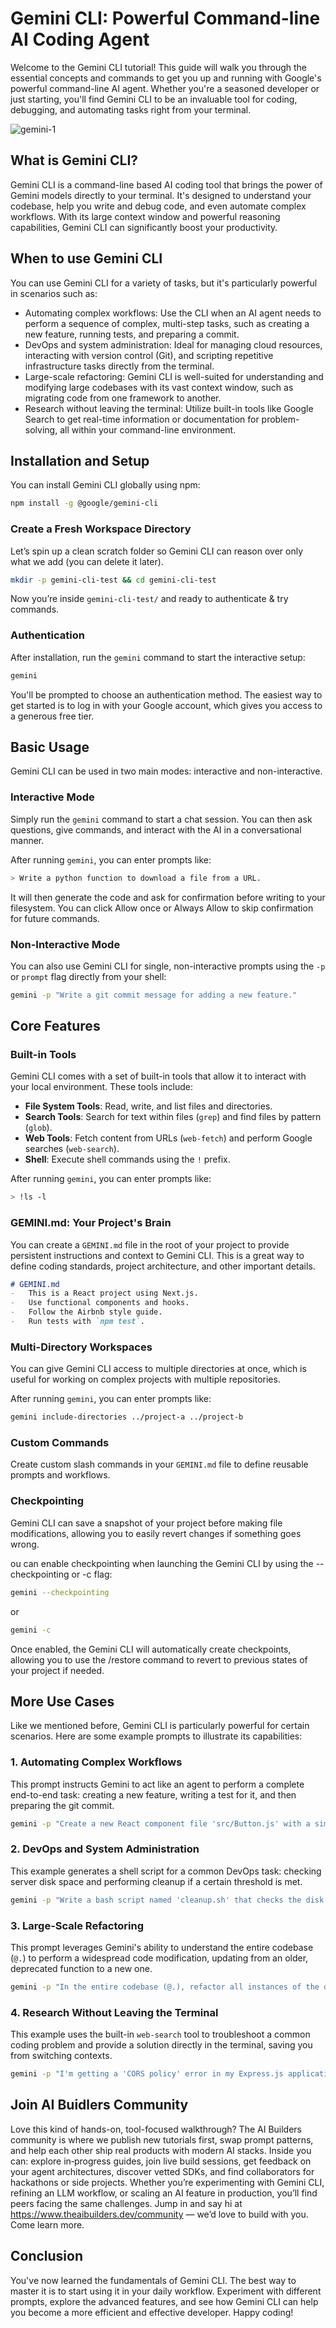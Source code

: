 # Gemini CLI:  Powerful Command-line AI Coding Agent

Welcome to the Gemini CLI tutorial! This guide will walk you through the essential concepts and commands to get you up and running with Google's powerful command-line AI agent. Whether you're a seasoned developer or just starting, you'll find Gemini CLI to be an invaluable tool for coding, debugging, and automating tasks right from your terminal.

![gemini-1](/products/gemini/gemini-1.png)

## What is Gemini CLI?

Gemini CLI is a command-line based AI coding tool that brings the power of Gemini models directly to your terminal. It's designed to understand your codebase, help you write and debug code, and even automate complex workflows. With its large context window and powerful reasoning capabilities, Gemini CLI can significantly boost your productivity.

## When to use Gemini CLI
You can use Gemini CLI for a variety of tasks, but it's particularly powerful in scenarios such as:
- Automating complex workflows: Use the CLI when an AI agent needs to perform a sequence of complex, multi-step tasks, such as creating a new feature, running tests, and preparing a commit.
- DevOps and system administration: Ideal for managing cloud resources, interacting with version control (Git), and scripting repetitive infrastructure tasks directly from the terminal.
- Large-scale refactoring: Gemini CLI is well-suited for understanding and modifying large codebases with its vast context window, such as migrating code from one framework to another.
- Research without leaving the terminal: Utilize built-in tools like Google Search to get real-time information or documentation for problem-solving, all within your command-line environment. 

## Installation and Setup

You can install Gemini CLI globally using npm:

```bash
npm install -g @google/gemini-cli
```

### Create a Fresh Workspace Directory

Let’s spin up a clean scratch folder so Gemini CLI can reason over only what we add (you can delete it later).

```bash
mkdir -p gemini-cli-test && cd gemini-cli-test
```

Now you’re inside `gemini-cli-test/` and ready to authenticate & try commands.

### Authentication

After installation, run the `gemini` command to start the interactive setup:

```bash
gemini
```

You'll be prompted to choose an authentication method. The easiest way to get started is to log in with your Google account, which gives you access to a generous free tier.

## Basic Usage

Gemini CLI can be used in two main modes: interactive and non-interactive.

### Interactive Mode

Simply run the `gemini` command to start a chat session. You can then ask questions, give commands, and interact with the AI in a conversational manner.

After running `gemini`, you can enter prompts like:
```bash
> Write a python function to download a file from a URL.
```

It will then generate the code and ask for confirmation before writing to your filesystem. You can click Allow once or Always Allow to skip confirmation for future commands.

### Non-Interactive Mode

You can also use Gemini CLI for single, non-interactive prompts using the `-p` or `prompt` flag directly from your shell:

```bash
gemini -p "Write a git commit message for adding a new feature."
```

## Core Features

### Built-in Tools

Gemini CLI comes with a set of built-in tools that allow it to interact with your local environment. These tools include:

  - **File System Tools**: Read, write, and list files and directories.
  - **Search Tools**: Search for text within files (`grep`) and find files by pattern (`glob`).
  - **Web Tools**: Fetch content from URLs (`web-fetch`) and perform Google searches (`web-search`).
  - **Shell**: Execute shell commands using the `!` prefix.

After running `gemini`, you can enter prompts like:
```bash
> !ls -l
```

### GEMINI.md: Your Project's Brain

You can create a `GEMINI.md` file in the root of your project to provide persistent instructions and context to Gemini CLI. This is a great way to define coding standards, project architecture, and other important details.

```markdown
# GEMINI.md
-   This is a React project using Next.js.
-   Use functional components and hooks.
-   Follow the Airbnb style guide.
-   Run tests with `npm test`.
```

### Multi-Directory Workspaces

You can give Gemini CLI access to multiple directories at once, which is useful for working on complex projects with multiple repositories.

After running `gemini`, you can enter prompts like:
```bash
gemini include-directories ../project-a ../project-b
```

### Custom Commands

Create custom slash commands in your `GEMINI.md` file to define reusable prompts and workflows.

### Checkpointing

Gemini CLI can save a snapshot of your project before making file modifications, allowing you to easily revert changes if something goes wrong.

ou can enable checkpointing when launching the Gemini CLI by using the --checkpointing or -c flag:

```bash
gemini --checkpointing
```
or
```bash
gemini -c
```
Once enabled, the Gemini CLI will automatically create checkpoints, allowing you to use the /restore command to revert to previous states of your project if needed.

## More Use Cases

Like we mentioned before, Gemini CLI is particularly powerful for certain scenarios. Here are some example prompts to illustrate its capabilities:

### 1. Automating Complex Workflows

This prompt instructs Gemini to act like an agent to perform a complete end-to-end task: creating a new feature, writing a test for it, and then preparing the git commit.

```bash
gemini -p "Create a new React component file 'src/Button.js' with a simple button that accepts 'label' and 'onClick' props. Then, create a corresponding test file 'src/Button.test.js' using Jest and React Testing Library to verify it renders and handles clicks. Finally, stage all changes with git and write a conventional commit message for this new feature."
```

### 2. DevOps and System Administration

This example generates a shell script for a common DevOps task: checking server disk space and performing cleanup if a certain threshold is met.

```bash
gemini -p "Write a bash script named 'cleanup.sh' that checks the disk usage of the '/' partition. If usage is above 85%, it should find and delete all files ending in '.log' in the '/var/log' directory that are older than 14 days. Make the script executable after creating it."
```

### 3. Large-Scale Refactoring

This prompt leverages Gemini's ability to understand the entire codebase (`@.`) to perform a widespread code modification, updating from an older, deprecated function to a new one.

```bash
gemini -p "In the entire codebase (@.), refactor all instances of the deprecated function 'getUserProfile()' to use the new asynchronous function 'fetchUserProfileAsync()'. Make sure to handle the promise correctly by adding the 'await' keyword and ensuring the containing function is marked as 'async'."
```

### 4. Research Without Leaving the Terminal

This example uses the built-in `web-search` tool to troubleshoot a common coding problem and provide a solution directly in the terminal, saving you from switching contexts.

```bash
gemini -p "I'm getting a 'CORS policy' error in my Express.js application when the frontend tries to connect. Using web-search, find the common causes and provide the necessary middleware code snippet to install and configure the 'cors' npm package to fix it."
```

## Join AI Buidlers Community
Love this kind of hands-on, tool-focused walkthrough? The AI Builders community is where we publish new tutorials first, swap prompt patterns, and help each other ship real products with modern AI stacks. Inside you can: explore in‑progress guides, join live build sessions, get feedback on your agent architectures, discover vetted SDKs, and find collaborators for hackathons or side projects. Whether you’re experimenting with Gemini CLI, refining an LLM workflow, or scaling an AI feature in production, you’ll find peers facing the same challenges. Jump in and say hi at https://www.theaibuilders.dev/community — we’d love to build with you. Come learn more.

## Conclusion

You've now learned the fundamentals of Gemini CLI. The best way to master it is to start using it in your daily workflow. Experiment with different prompts, explore the advanced features, and see how Gemini CLI can help you become a more efficient and effective developer. 
Happy coding!
